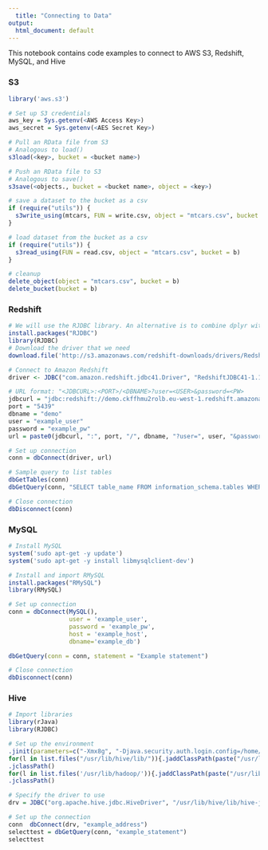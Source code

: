 ```yaml
---
  title: "Connecting to Data"
output:
  html_document: default
---
```

This notebook contains code examples to connect to AWS S3, Redshift, MySQL, and Hive

### S3
```r
library('aws.s3')

# Set up S3 credentials
aws_key = Sys.getenv(<AWS Access Key>)
aws_secret = Sys.getenv(<AES Secret Key>)

# Pull an RData file from S3
# Analogous to load()
s3load(<key>, bucket = <bucket name>)

# Push an RData file to S3
# Analogous to save()
s3save(<objects., bucket = <bucket name>, object = <key>)

# save a dataset to the bucket as a csv
if (require("utils")) {
  s3write_using(mtcars, FUN = write.csv, object = "mtcars.csv", bucket = b)
}

# load dataset from the bucket as a csv
if (require("utils")) {
  s3read_using(FUN = read.csv, object = "mtcars.csv", bucket = b)
}

# cleanup
delete_object(object = "mtcars.csv", bucket = b)
delete_bucket(bucket = b)
```

### Redshift
```r
# We will use the RJDBC library. An alternative is to combine dplyr with RPostgreSQL
install.packages("RJDBC")
library(RJDBC)
# Download the driver that we need
download.file('http://s3.amazonaws.com/redshift-downloads/drivers/RedshiftJDBC41-1.1.9.1009.jar','RedshiftJDBC41-1.1.9.1009.jar')

# Connect to Amazon Redshift
driver <- JDBC("com.amazon.redshift.jdbc41.Driver", "RedshiftJDBC41-1.1.9.1009.jar", identifier.quote="`")

# URL format: "<JDBCURL>:<PORT>/<DBNAME>?user=<USER>&password=<PW>
jdbcurl = "jdbc:redshift://demo.ckffhmu2rolb.eu-west-1.redshift.amazonaws.com"
port = "5439"
dbname = "demo"
user = "example_user"
password = "example_pw"
url = paste0(jdbcurl, ":", port, "/", dbname, "?user=", user, "&password=", password)

# Set up connection
conn = dbConnect(driver, url)

# Sample query to list tables
dbGetTables(conn)
dbGetQuery(conn, "SELECT table_name FROM information_schema.tables WHERE table_schema = 'public'")

# Close connection
dbDisconnect(conn)
```

### MySQL
```r
# Install MySQL
system('sudo apt-get -y update')
system('sudo apt-get -y install libmysqlclient-dev')

# Install and import RMySQL
install.packages("RMySQL")
library(RMySQL)

# Set up connection
conn = dbConnect(MySQL(),
                 user = 'example_user',
                 password = 'example_pw',
                 host = 'example_host',
                 dbname='example_db')

dbGetQuery(conn = conn, statement = "Example statement")

# Close connection
dbDisconnect(conn)
```

### Hive
```r
# Import libraries
library(rJava)
library(RJDBC)

# Set up the environment
.jinit(parameters=c("-Xmx8g", "-Djava.security.auth.login.config=/home/rstudio/jaas.conf", "-Djava.security.krb5.conf=/etc/krb5.conf", "-Djavax.security.auth.useSubjectCredsOnly=false"))
for(l in list.files("/usr/lib/hive/lib/")){.jaddClassPath(paste("/usr/lib/hive/lib/",l,sep=""))}
.jclassPath()
for(l in list.files('/usr/lib/hadoop/')){.jaddClassPath(paste("/usr/lib/hadoop/",l,sep=""))}
.jclassPath()

# Specify the driver to use
drv = JDBC("org.apache.hive.jdbc.HiveDriver", "/usr/lib/hive/lib/hive-jdbc.jar")

# Set up the connection
conn  dbConnect(drv, "example_address")
selecttest = dbGetQuery(conn, "example_statement")
selecttest
```
